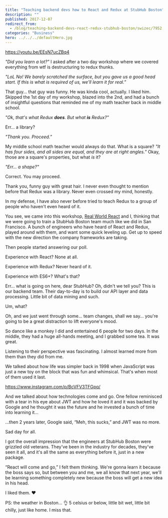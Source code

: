 ```yaml
---
title: "Teaching backend devs how to React and Redux at StubHub Boston"
description: ""
published: 2017-12-07
redirect_from:
  - /blog/teaching-backend-devs-react-redux-stubhub-boston/swizec/7952
categories: "Business"
hero: ../../../defaultHero.jpg
---
```


https://youtu.be/EEsN7ucZBq4

_"Did you learn a lot?"_ I asked after a two day workshop where we covered everything from wtf is destructuring to redux thunks.

_"LoL No! We barely scratched the surface, but you gave us a good head start. If this is what is required of us, we'll learn it for real.”_

That guy… that guy was funny. He was kinda cool, actually. I liked him. Skipped the 1st day of my workshop, blazed into the 2nd, and had a bunch of insightful questions that reminded me of my math teacher back in middle school.

_"Ok, that's what Redux **does**. But what **is** Redux?"_

Err… a library?

_"Thank you. Proceed.”_

My middle school math teacher would always do that. What is a square? _"It has four sides, and all sides are equal, and they are at right angles.”_ Okay, those are a square's properties, but what _is_ it?

_"Err… a shape?"_

Correct. You may proceed.

Thank you, funny guy with great hair. I never even thought to mention before that Redux was a library. Never even crossed my mind, honestly.

In my defense, I have also never before tried to teach Redux to a group of people who haven't even heard of it.

You see, we came into this workshop, [Real World React](https://www.meetup.com/Real-World-React/) and I, thinking that we were going to train a StubHub Boston team much like we did in San Francisco. A bunch of engineers who have heard of React and Redux, played around with them, and want some quick leveling up. Get up to speed with the new direction the company frameworks are taking.

Then people started answering our poll.

Experience with React? None at all.

Experience with Redux? Never heard of it.

Experience with ES6+? What's that?

Err… what is going on here, dear StubHub? Oh, didn't we tell you? This is our backend team. Their day-to-day is to build our API layer and data processing. Little bit of data mining and such.

Um, what?

Oh, and we just went through some… team changes, shall we say… you're going to be a great distraction to lift everyone's mood.

So dance like a monkey I did and entertained 6 people for two days. In the middle, they had a huge all-hands meeting, and I grabbed some tea. It was great.

Listening to their perspective was fascinating. I almost learned more from them than they did from me.

We talked about how life was simpler back in 1998 when JavaScript was just a new toy on the block that was fun and whimsical. That's when most of them used it last.

https://www.instagram.com/p/BcVFV3TFGpq/

And we talked about how technologies come and go. One fellow reminisced with a tear in his eye about JWT and how he loved it and it was backed by Google and he thought it was the future and he invested a bunch of time into learning it…

…then 2 years later, Google said, “Meh, this sucks,” and JWT was no more.

Sad day for all.

I got the overall impression that the engineers at StubHub Boston were grizzled old veterans. They've been in the industry for decades, they've seen it all, and it's all the same as everything before it, just in a new package.

“React will come and go,” I felt them thinking. We're gonna learn it because the boss says so, but between you and me, we all know that next year, we'll be learning something completely new because the boss will get a new idea in his head.

I liked them. ❤️

PS: the weather in Boston… 👌 5 celsius or below, little bit wet, little bit chilly, just like home. I miss that.
